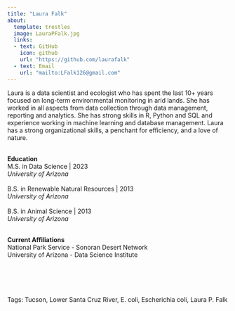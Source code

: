 ```yaml
---
title: "Laura Falk"
about: 
  template: trestles
  image: LauraPFalk.jpg
  links:
  - text: GitHub
    icon: github
    url: "https://github.com/laurafalk"
  - text: Email
    url: "mailto:LFalk126@gmail.com"
---
```


Laura is a data scientist and ecologist who has spent the last 10+ years focused on long-term environmental monitoring in arid lands. She has worked in all aspects from data collection through data management, reporting and analytics. She has strong skills in R, Python and SQL and experience working in machine learning and database management. Laura has a strong organizational skills, a penchant for efficiency, and a love of nature.     

<br>
**Education**<br>
M.S. in Data Science | 2023<br> *University of Arizona*
<br><br>
B.S. in Renewable Natural Resources | 2013 <br> *University of Arizona*
<br><br>
B.S. in Animal Science | 2013 <br>*University of Arizona*

<br>
**Current Affiliations** <br>
National Park Service - Sonoran Desert Network <br>
University of Arizona - Data Science Institute <br>
<br>
<br>
<br>
<br>
<br>
Tags: Tucson, Lower Santa Cruz River, E. coli, Escherichia coli, Laura P. Falk